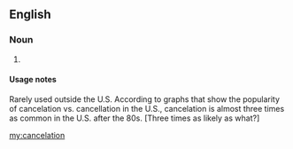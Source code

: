 ==English==

===Noun===
{{en-noun}}
# {{alternative spelling of|cancellation|lang=en}}

====Usage notes====
Rarely used outside the U.S. According to graphs that show the popularity of cancelation vs. cancellation in the U.S., cancelation is almost three times as common in the U.S. after the 80s. [Three times as likely as what?]

[[my:cancelation]]